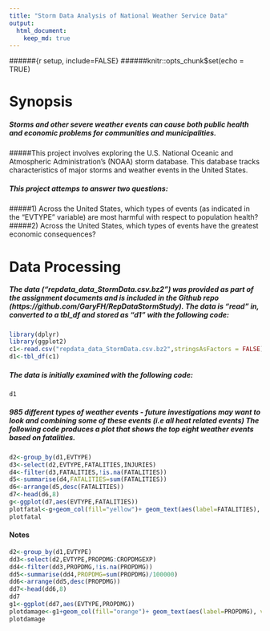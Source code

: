 ```yaml
---
title: "Storm Data Analysis of National Weather Service Data"
output: 
  html_document:
    keep_md: true
---
```


######{r setup, include=FALSE}
######knitr::opts_chunk$set(echo = TRUE)


#                       Synopsis
#####    Storms and other severe weather events can cause both public health and economic problems for communities and municipalities.  
#####This project involves exploring the U.S. National Oceanic and Atmospheric Administration's (NOAA) storm database. This database tracks characteristics of major storms and weather events in the United States.


#####    This project attemps to answer two questions:  
#####1) Across the United States, which types of events (as indicated in the "EVTYPE" variable) are most harmful with respect to population health?
#####2) Across the United States, which types of events have the greatest economic consequences?


#                       Data Processing
##### The data ("repdata_data_StormData.csv.bz2") was provided as part of the assignment documents and is included in the Github repo (https://github.com/GaryFH/RepDataStormStudy).  The data is "read" in, converted to a tbl_df and stored as "d1" with the following code:

```r
library(dplyr)
library(ggplot2)
c1<-read.csv("repdata_data_StormData.csv.bz2",stringsAsFactors = FALSE)
d1<-tbl_df(c1)
```
##### The data is initially examined with the following code:

```r
d1
```
##### 985 different types of weather events - future investigations may want to look and combining some of these events (i.e all heat related events) The following code produces a plot that shows the top eight weather events based on fatalities.

```r
d2<-group_by(d1,EVTYPE)
d3<-select(d2,EVTYPE,FATALITIES,INJURIES)
d4<-filter(d3,FATALITIES,!is.na(FATALITIES))
d5<-summarise(d4,FATALITIES=sum(FATALITIES))
d6<-arrange(d5,desc(FATALITIES))
d7<-head(d6,8)
g<-ggplot(d7,aes(EVTYPE,FATALITIES))
plotfatal<-g+geom_col(fill="yellow")+ geom_text(aes(label=FATALITIES), vjust=1.5, color="black")+labs(x="Weather event type" ,y="Total Fatalities",title="Top eight most dangerous weather events")
plotfatal
```
#### Notes
```r
d2<-group_by(d1,EVTYPE)
dd3<-select(d2,EVTYPE,PROPDMG:CROPDMGEXP)
dd4<-filter(dd3,PROPDMG,!is.na(PROPDMG))
dd5<-summarise(dd4,PROPDMG=sum(PROPDMG)/100000)
dd6<-arrange(dd5,desc(PROPDMG))
dd7<-head(dd6,8)
dd7
g1<-ggplot(dd7,aes(EVTYPE,PROPDMG))
plotdamage<-g1+geom_col(fill="orange")+ geom_text(aes(label=PROPDMG), vjust=1.5)+labs(x="Weather event type",y="Total Property damage in billions",title="Top eight most expensive weather events")
plotdamage
```




